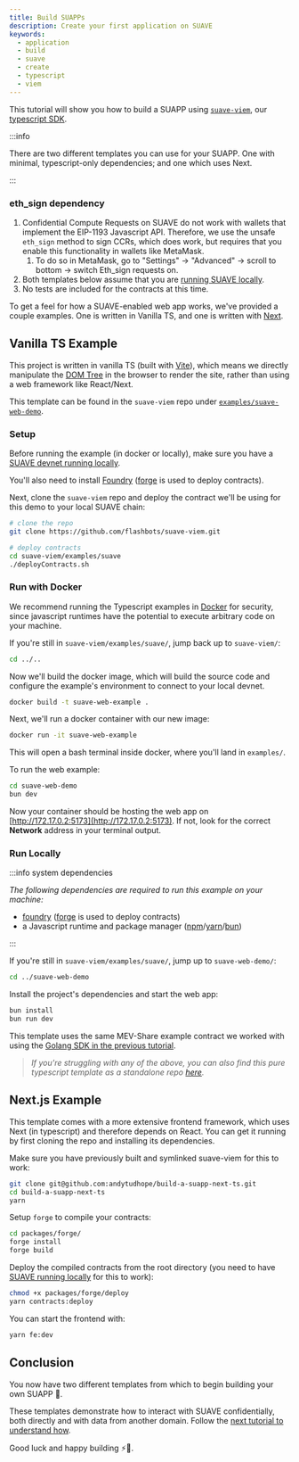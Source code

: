 ```yaml
---
title: Build SUAPPs
description: Create your first application on SUAVE
keywords:
  - application
  - build
  - suave
  - create
  - typescript
  - viem
---
```


This tutorial will show you how to build a SUAPP using [`suave-viem`](https://www.npmjs.com/package/@flashbots/suave-viem), our [typescript SDK](/resources/typescript-sdk).

:::info

There are two different templates you can use for your SUAPP. One with minimal, typescript-only dependencies; and one which uses Next.

:::

### eth_sign dependency

1. Confidential Compute Requests on SUAVE do not work with wallets that implement the EIP-1193 Javascript API. Therefore, we use the unsafe `eth_sign` method to sign CCRs, which does work, but requires that you enable this functionality in wallets like MetaMask.
    1. To do so in MetaMask, go to "Settings" -> "Advanced" -> scroll to bottom -> switch Eth_sign requests on.
2. Both templates below assume that you are [running SUAVE locally](/tutorials/run-suave).
3. No tests are included for the contracts at this time.

To get a feel for how a SUAVE-enabled web app works, we've provided a couple examples. One is written in Vanilla TS, and one is written with [Next](https://nextjs.org/docs).

## Vanilla TS Example

This project is written in vanilla TS (built with [Vite](https://v3.vitejs.dev/guide/)), which means we directly manipulate the [DOM Tree](https://developer.mozilla.org/en-US/docs/Web/API/Document) in the browser to render the site, rather than using a web framework like React/Next.

This template can be found in the `suave-viem` repo under [`examples/suave-web-demo`](https://github.com/flashbots/suave-viem/tree/main/examples/suave-web-demo).

### Setup

Before running the example (in docker or locally), make sure you have a [SUAVE devnet running locally](/tutorials/run-suave).

You'll also need to install [Foundry](https://book.getfoundry.sh/getting-started/installation) ([forge](https://github.com/foundry-rs/foundry/tree/master/crates/forge) is used to deploy contracts).

Next, clone the `suave-viem` repo and deploy the contract we'll be using for this demo to your local SUAVE chain:

```bash
# clone the repo
git clone https://github.com/flashbots/suave-viem.git

# deploy contracts
cd suave-viem/examples/suave
./deployContracts.sh
```

### Run with Docker

We recommend running the Typescript examples in [Docker](https://docs.docker.com/get-docker/) for security, since javascript runtimes have the potential to execute arbitrary code on your machine.

If you're still in `suave-viem/examples/suave/`, jump back up to `suave-viem/`:

```bash
cd ../..
```

Now we'll build the docker image, which will build the source code and configure the example's environment to connect to your local devnet.

```bash
docker build -t suave-web-example .
```

Next, we'll run a docker container with our new image:

```bash
docker run -it suave-web-example
```

This will open a bash terminal inside docker, where you'll land in `examples/`.

To run the web example:

```bash
cd suave-web-demo
bun dev
```

Now your container should be hosting the web app on [http://172.17.0.2:5173](http://172.17.0.2:5173). If not, look for the correct **Network** address in your terminal output.

### Run Locally

:::info system dependencies

*The following dependencies are required to run this example on your machine:*

- [foundry](https://book.getfoundry.sh/getting-started/installation) ([forge](https://github.com/foundry-rs/foundry/tree/master/crates/forge) is used to deploy contracts)
- a Javascript runtime and package manager ([npm](https://github.com/npm/cli)/[yarn](https://yarnpkg.com/getting-started/install)/[bun](https://bun.sh/))

:::

If you're still in `suave-viem/examples/suave/`, jump up to `suave-web-demo/`:

```bash
cd ../suave-web-demo
```

Install the project's dependencies and start the web app:

```bash
bun install
bun run dev
```

This template uses the same MEV-Share example contract we worked with using the [Golang SDK in the previous tutorial](/tutorials/send-transactions).

> _If you're struggling with any of the above, you can also find this pure typescript template as a standalone repo [here](https://github.com/andytudhope/build-a-suapp-ts)._


## Next.js Example

This template comes with a more extensive frontend framework, which uses Next (in typescript) and therefore depends on React. You can get it running by first cloning the repo and installing its dependencies. 

Make sure you have previously built and symlinked suave-viem for this to work:

```bash
git clone git@github.com:andytudhope/build-a-suapp-next-ts.git
cd build-a-suapp-next-ts
yarn
```

Setup `forge` to compile your contracts:

```bash
cd packages/forge/
forge install
forge build
```

Deploy the compiled contracts from the root directory (you need to have [SUAVE running locally](/tutorials/run-suave) for this to work):

```bash
chmod +x packages/forge/deploy
yarn contracts:deploy 
```

You can start the frontend with:

```bash
yarn fe:dev
```

## Conclusion

You now have two different templates from which to begin building your own SUAPP 💃.

These templates demonstrate how to interact with SUAVE confidentially, both directly and with data from another domain. Follow the [next tutorial to understand how](/tutorials/confidential-compute-requests).

Good luck and happy building ⚡🤖.